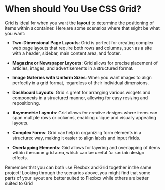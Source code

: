 
# When should You Use CSS Grid?
Grid is ideal for when you want the **layout** to determine the positioning of items within a container. Here are some scenarios where that might be what you want:

- **Two-Dimensional Page Layouts**: Grid is perfect for creating complex web page layouts that require both rows and columns, such as a site with a header, sidebar, main content area, and footer.

- **Magazine or Newspaper Layouts**: Grid allows for precise placement of articles, images, and advertisements in a structured format.

- **Image Galleries with Uniform Sizes**: When you want images to align perfectly in a grid format, regardless of their individual dimensions.

- **Dashboard Layouts**: Grid is great for arranging various widgets and components in a structured manner, allowing for easy resizing and repositioning.

- **Asymmetric Layouts**: Grid allows for creative designs where items can span multiple rows or columns, enabling unique and visually appealing layouts.

- **Complex Forms**: Grid can help in organizing form elements in a structured way, making it easier to align labels and input fields.

- **Overlapping Elements**: Grid allows for layering and overlapping of items within the same grid area, which can be useful for certain design effects.


<Callout type="info">
Remember that you can both use Flexbox and Grid together in the same project! Looking through the scenarios above, you might find that some parts of your layout are better suited to Flexbox while others are better suited to Grid.
</Callout>
